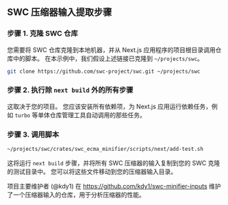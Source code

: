 ## SWC 压缩器输入提取步骤

### 步骤 1. 克隆 SWC 仓库

您需要将 SWC 仓库克隆到本地机器，并从 Next.js 应用程序的项目根目录调用仓库中的脚本。
在本示例中，我们假设上述链接已克隆到 `~/projects/swc`。

```bash
git clone https://github.com/swc-project/swc.git ~/projects/swc
```

### 步骤 2. 执行除 `next build` 外的所有步骤

这取决于您的项目。
您应该安装所有依赖项，为 Next.js 应用运行依赖任务，例如 `turbo` 等单体仓库管理工具自动调用的那些任务。

### 步骤 3. 调用脚本

```bash
~/projects/swc/crates/swc_ecma_minifier/scripts/next/add-test.sh
```

这将运行 `next build` 步骤，并将所有 SWC 压缩器的输入复制到您的 SWC 克隆的测试目录中。
您可以将这些文件移动到您的压缩器输入目录。

项目主要维护者 (@kdy1) 在 https://github.com/kdy1/swc-minifier-inputs 维护了一个压缩器输入的仓库，用于分析压缩器的性能。
